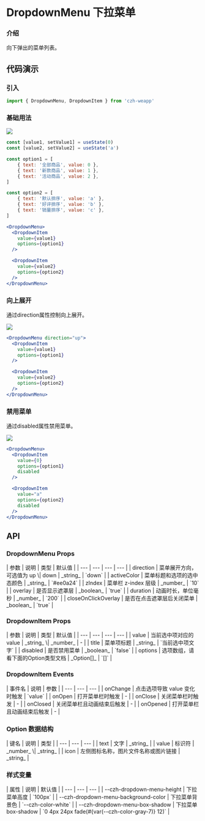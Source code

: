 
# DropdownMenu 下拉菜单

### 介绍

向下弹出的菜单列表。

## 代码演示

### 引入

```jsx
import { DropdownMenu, DropdownItem } from 'czh-weapp'
```

### 基础用法

<Image src="/imgs/dropdown-menu/basic.jpg" />

```jsx
const [value1, setValue1] = useState(0)
const [value2, setValue2] = useState('a')

const option1 = [
	{ text: '全部商品', value: 0 },
	{ text: '新款商品', value: 1 },
	{ text: '活动商品', value: 2 },
]

const option2 = [
	{ text: '默认排序', value: 'a' },
	{ text: '好评排序', value: 'b' },
	{ text: '销量排序', value: 'c' },
]

<DropdownMenu>
  <DropdownItem 
    value={value1} 
    options={option1} 
  />

  <DropdownItem 
    value={value2} 
    options={option2} 
  />
</DropdownMenu>		
```

### 向上展开

通过direction属性控制向上展开。

<Image src="/imgs/dropdown-menu/up.jpg" />

```jsx
<DropdownMenu direction="up">
  <DropdownItem 
    value={value1} 
    options={option1} 
  />

  <DropdownItem 
    value={value2} 
    options={option2} 
  />
</DropdownMenu>		
```

### 禁用菜单

通过disabled属性禁用菜单。

<Image src="/imgs/dropdown-menu/disabled.jpg" />

```jsx
<DropdownMenu>
  <DropdownItem 
    value={0} 
    options={option1} 
    disabled
  />	

  <DropdownItem 
    value="a"
    options={option2} 
    disabled
  />	
</DropdownMenu>
```

## API

### DropdownMenu Props

<div class="table-container">
| 参数 | 说明 | 类型 | 默认值 |
| --- | --- | --- | --- |
| direction | 菜单展开方向，可选值为 up \| down | _string_ | `down` |
| activeColor | 菜单标题和选项的选中态颜色 | _string_ | `#ee0a24` |
| zIndex | 菜单栏 z-index 层级 | _number_ | `10` |
| overlay | 是否显示遮罩层 | _boolean_ | `true` |
| duration | 动画时长，单位毫秒 | _number_ | `200` |
| closeOnClickOverlay | 是否在点击遮罩层后关闭菜单 | _boolean_ | `true` |
</div>

### DropdownItem Props

<div class="table-container">
| 参数 | 说明 | 类型 | 默认值 |
| --- | --- | --- | --- |
| value | 当前选中项对应的 value | _string_ \| _number_ | - |
| title | 菜单项标题 | _string_ | `当前选中项文字` |
| disabled | 是否禁用菜单	 | _boolean_ | `false` |
| options | 选项数组，请看下面的Option类型文档	| _Option[]_ | `[]` |
</div>

### DropdownItem Events

<div class="table-container">
| 事件名 | 说明 | 参数  |
| --- | --- | --- |
| onChange | 点击选项导致 value 变化时触发	 | `value` |
| onOpen | 打开菜单栏时触发	| - |
| onClose | 关闭菜单栏时触发		| - |
| onClosed | 关闭菜单栏且动画结束后触发			| - |
| onOpened | 打开菜单栏且动画结束后触发				| - |
</div>

### Option 数据结构

<div class="table-container">
| 键名 | 说明 | 类型  |
| --- | --- | --- |
| text | 文字	 | _string_ |
| value | 标识符 | _number_ \| _string_ |
| icon | 左侧图标名称，图片文件名称或图片链接 | _string_ |
</div>

### 样式变量

<div class="table-container">
| 属性 | 说明 | 默认值 |
| --- | --- | --- |
| --czh-dropdown-menu-height | 下拉菜单高度 | `100px` | 
| --czh-dropdown-menu-background-color | 下拉菜单背景色 | `--czh-color-white` | 
| --czh-dropdown-menu-box-shadow | 下拉菜单box-shadow | `0 4px 24px fade(#{var(--czh-color-gray-7)} 12)` | 
</div>